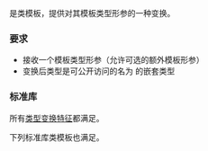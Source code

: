 {{cpp/named req/title|TransformationTrait|notes={{mark since c++11}}}}
{{cpp/named req/navbar}}

{{named req|TransformationTrait}}是类模板，提供对其模板类型形参的一种变换。

===要求===
* 接收一个模板类型形参（允许可选的额外模板形参）
* 变换后类型是可公开访问的名为 {{c|type}} 的嵌套类型

===标准库===
所有[[cpp/meta#类型变换|类型变换特征]]都满足{{named req|TransformationTrait}}。


下列标准库类模板也满足{{named req|TransformationTrait}}。
{{dsc begin}}
{{dsc inc|cpp/utility/tuple/dsc tuple_element}}
{{dsc inc|cpp/utility/pair/dsc tuple_element}}
{{dsc inc|cpp/container/array/dsc tuple_element}}
{{dsc inc|cpp/utility/variant/dsc variant_alternative}}
{{dsc end}}

{{langlinks|en|ja}}